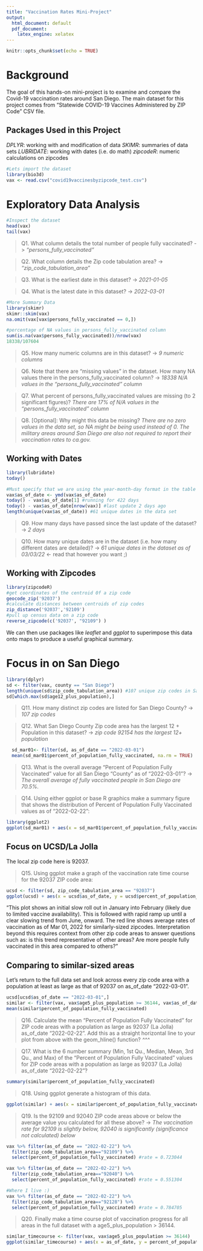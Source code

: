 ```yaml
---
title: "Vaccination Rates Mini-Project"
output:
  html_document: default
  pdf_document: 
    latex_engine: xelatex
---
```


```r
knitr::opts_chunk$set(echo = TRUE)
```


# Background
The goal of this hands-on mini-project is to examine and compare the Covid-19 vaccination rates around San Diego. The main dataset for this project comes from “Statewide COVID-19 Vaccines Administered by ZIP Code” CSV file. 

## Packages Used in this Project

*DPLYR*: working with and modification of data
*SKIMR*: summaries of data sets
*LUBRIDATE*: working with dates (i.e. do math)
*zipcodeR*: numeric calculations on zipcodes

```r
#Lets import the dataset
library(bio3d)
vax <- read.csv("covid19vaccinesbyzipcode_test.csv")

```


# Exploratory Data Analysis

```r
#Inspect the dataset
head(vax)
tail(vax)

```

> Q1. What column details the total number of people fully vaccinated? -> *"persons_fully_vaccinated"*

> Q2. What column details the Zip code tabulation area? -> *"zip_code_tabulation_area"*

> Q3. What is the earliest date in this dataset? -> *2021-01-05*

> Q4. What is the latest date in this dataset? -> *2022-03-01*

```r
#More Summary Data
library(skimr)
skimr::skim(vax)
na.omit(vax[vax$persons_fully_vaccinated == 0,])

#percentage of NA values in persons_fully_vaccinated column
sum(is.na(vax$persons_fully_vaccinated))/nrow(vax)
18338/107604
```

> Q5. How many numeric columns are in this dataset? -> *9 numeric columns*

> Q6. Note that there are “missing values” in the dataset. How many NA values there in the persons_fully_vaccinated column? -> *18338 N/A values in the "persons_fully_vaccinated" column*

> Q7. What percent of persons_fully_vaccinated values are missing (to 2 significant figures)? *There are 17% of N/A values in the "persons_fully_vaccinated" column*

> Q8. [Optional]: Why might this data be missing? *There are no zero values in the data set, so NA might be being used instead of 0. The military areas around San Diego are also not required to report their vaccination rates to ca.gov.*


## Working with Dates
```r
library(lubridate)
today()

#Must specify that we are using the year-month-day format in the table
vax$as_of_date <- ymd(vax$as_of_date)
today() - vax$as_of_date[1] #running for 422 days
today() - vax$as_of_date[nrow(vax)] #last update 2 days ago
length(unique(vax$as_of_date)) #61 unique dates in the data set
```

> Q9. How many days have passed since the last update of the dataset? -> *2 days*

> Q10. How many unique dates are in the dataset (i.e. how many different dates are detailed)? -> *61 unique dates in the dataset as of 03/03/22* <- read that however you want ;)

## Working with Zipcodes

```r
library(zipcodeR)
#get coordinates of the centroid 0f a zip code
geocode_zip('92037')
#calculate distances between centroids of zip codes 
zip_distance('92037','92109')
#pull up census data on a zip code
reverse_zipcode(c('92037', "92109") )

```

We can then use packages like *leaflet* and *ggplot* to superimpose this data onto maps to produce a useful graphical summary. 

# Focus in on San Diego

```r
library(dplyr)
sd <- filter(vax, county == "San Diego")
length(unique(sd$zip_code_tabulation_area)) #107 unique zip codes in San Diego county
sd[which.max(sd$age12_plus_population),]
```
> Q11. How many distinct zip codes are listed for San Diego County? -> *107 zip codes* 

> Q12. What San Diego County Zip code area has the largest 12 + Population in this dataset? -> *zip code 92154 has the largest 12+ population*

```r
  sd_mar01<- filter(sd, as_of_date == "2022-03-01")
  mean(sd_mar01$percent_of_population_fully_vaccinated, na.rm = TRUE)
```

> Q13. What is the overall average “Percent of Population Fully Vaccinated” value for all San Diego “County” as of “2022-03-01”? -> *The overall average of fully vaccinated people in San Diego are 70.5%.*

> Q14. Using either ggplot or base R graphics make a summary figure that shows the distribution of Percent of Population Fully Vaccinated values as of “2022-02-22”: 

```r
library(ggplot2)
ggplot(sd_mar01) + aes(x = sd_mar01$percent_of_population_fully_vaccinated) + geom_histogram() + labs(title = "Histogram of Vaccination Rates Across San Diego County", subtitle = "As of March 01, 2022", x = "Percent of Populaiton Fully Vaccinated by Zip Code (%)", y = "Frequency (# Zipcodes)", caption = "Data from ca.gov")
```

## Focus on UCSD/La Jolla

The local zip code here is 92037. 

> Q15. Using ggplot make a graph of the vaccination rate time course for the 92037 ZIP code area:

```r
ucsd <- filter(sd, zip_code_tabulation_area == "92037")
ggplot(ucsd) + aes(x = ucsd$as_of_date, y = ucsd$percent_of_population_fully_vaccinated) + geom_point() + geom_line(group = 1) + geom_hline(yintercept = 0.7359558, color = "red") + ylim(c(0,1)) + labs(title = "Vaccination Time-Scale for La Jolla (92037)", x = "Date", y = "Percent Vaccinated")

```

"This plot shows an initial slow roll out in January into February (likely due to limited vaccine availability). This is followed with rapid ramp up until a clear slowing trend from June, onward. The red line shows average rates of vaccination as of Mar 01, 2022 for similarly-sized zipcodes. Interpretation beyond this requires context from other zip code areas to answer questions such as: is this trend representative of other areas? Are more people fully vaccinated in this area compared to others?"

## Comparing to similar-sized areas
Let’s return to the full data set and look across every zip code area with a population at least as large as that of 92037 on as_of_date “2022-03-01”.
```r
ucsd[ucsd$as_of_date == "2022-03-01",]
similar <- filter(vax, vax$age5_plus_population >= 36144, vax$as_of_date == "2022-03-01")
mean(similar$percent_of_population_fully_vaccinated)
```

> Q16. Calculate the mean “Percent of Population Fully Vaccinated” for ZIP code areas with a population as large as 92037 (La Jolla) as_of_date “2022-02-22”. Add this as a straight horizontal line to your plot from above with the geom_hline() function? *^^^*

> Q17. What is the 6 number summary (Min, 1st Qu., Median, Mean, 3rd Qu., and Max) of the “Percent of Population Fully Vaccinated” values for ZIP code areas with a population as large as 92037 (La Jolla) as_of_date “2022-02-22”?

```r
summary(similar$percent_of_population_fully_vaccinated)
```

> Q18. Using ggplot generate a histogram of this data.

```r
ggplot(similar) + aes(x = similar$percent_of_population_fully_vaccinated) + geom_histogram() + labs(title = "Histogram of Vaccination Rates Across Similarly-Sized Zip Codes", subtitle = "As of Mar 01, 2022", x = "Percentage Fully Vaccinated", y = "Frequency") + geom_vline(xintercept = mean(similar$percent_of_population_fully_vaccinated), lab = "mean", color = "red")
```

> Q19. Is the 92109 and 92040 ZIP code areas above or below the average value you calculated for all these above? -> *The vaccination rate for 92109 is slightly below, 92040 is significantly (significance not calculated) below*

```r
vax %>% filter(as_of_date == "2022-02-22") %>%  
  filter(zip_code_tabulation_area=="92109") %>%
  select(percent_of_population_fully_vaccinated) #rate = 0.723044

vax %>% filter(as_of_date == "2022-02-22") %>%  
  filter(zip_code_tabulation_area=="92040") %>%
  select(percent_of_population_fully_vaccinated) #rate = 0.551304

#Where I live :)
vax %>% filter(as_of_date == "2022-02-22") %>%  
  filter(zip_code_tabulation_area=="92128") %>%
  select(percent_of_population_fully_vaccinated) #rate = 0.784705
```


> Q20. Finally make a time course plot of vaccination progress for all areas in the full dataset with a age5_plus_population > 36144.

```r
similar_timecourse <- filter(vax, vax$age5_plus_population >= 36144)
ggplot(similar_timecourse) + aes(x = as_of_date, y = percent_of_population_fully_vaccinated, group = zip_code_tabulation_area) + geom_line(alpha = 0.2, color = "blue") + ylim(c(0,1)) + labs(title = "Vaccination Time-Scale Across California", x = "Date", y = "Percent Vaccinated") + geom_hline(yintercept = 0.7359558, linetype = 2, color = "red", size = 1.5) 
```






